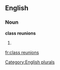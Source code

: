 
==English==

===Noun===
'''class reunions'''

# {{plural of|[[class reunion]]}}

[[Category:English plurals]]

[[fr:class reunions]]